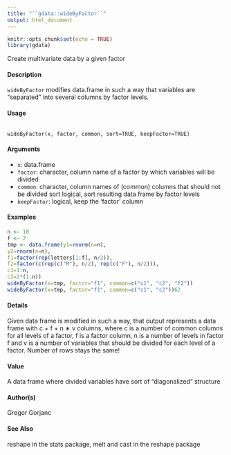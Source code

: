 ```yaml
---
title: "``gdata::wideByFactor``"
output: html_document
---
```

  
```r
knitr::opts_chunk$set(echo = TRUE)
library(gdata)
```
Create multivariate data by a given factor

#### Description

``wideByFactor`` modifies data.frame in such a way that variables are “separated” into several columns by factor levels.

#### Usage

<pre><code>
wideByFactor(x, factor, common, sort=TRUE, keepFactor=TRUE)
</code></pre>

#### Arguments

* ``x``: data.frame
* ``factor``:  character, column name of a factor by which variables will be divided
* ``common``: character, column names of (common) columns that should not be divided sort logical, sort resulting data frame by factor levels
* ``keepFactor``: logical, keep the ‘factor’ column



#### Examples
```r

n <- 10
f <- 2
tmp <- data.frame(y1=rnorm(n=n),
y2=rnorm(n=n),
f1=factor(rep(letters[1:f], n/2)),
f2=factor(c(rep(c("M"), n/2), rep(c("F"), n/2))),
c1=1:n,
c2=2*(1:n))
wideByFactor(x=tmp, factor="f1", common=c("c1", "c2", "f2"))
wideByFactor(x=tmp, factor="f1", common=c("c1", "c2"))62
```

#### Details

Given data frame is modified in such a way, that output represents a data frame with c + f + n ∗ v columns, where c is a number of common columns for all levels of a factor, f is a factor column, n is a number of levels in factor f and v is a number of variables that should be divided for each level of a factor. Number of rows stays the same!

#### Value

A data frame where divided variables have sort of “diagonalized” structure

#### Author(s)
Gregor Gorjanc

#### See Also
reshape in the stats package, melt and cast in the reshape package
